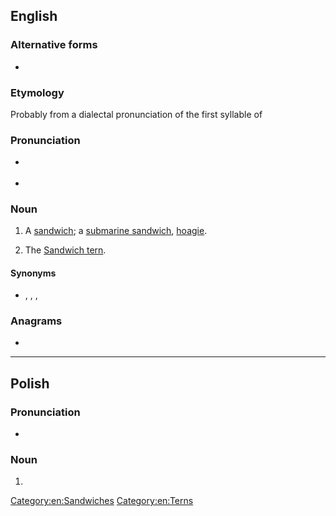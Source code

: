==English==

===Alternative forms===
* {{alter|en|sarny|sarney}}

===Etymology===
Probably from a dialectal pronunciation of the first syllable of {{m|en|sandwich}}

===Pronunciation===
* {{a|British}} {{IPA|/ˈsɑːni/|lang=en}}
* {{rhymes|ɑː(r)ni|lang=en}}

===Noun===
{{en-noun}}

# {{lb|en|British|informal}} A [[sandwich]]; a [[submarine sandwich]], [[hoagie]].
# {{lb|en|UK|birdwatching}} The [[Sandwich tern]].

====Synonyms====
* {{sense|sandwich}} {{l|en|sanger}} {{qualifier|AU|informal}}, {{l|en|sango}} {{qualifier|AU|informal}}, {{l|en|sarmie}} {{qualifier|RSA|informal}}, {{l|en|sambo}} {{qualifier|Ireland|informal}}

===Anagrams===
* {{anagrams|en|a=aeinrs|Neiras|Nerias|Raines|Resian|arisen|arsine|erasin}}

[[Category:en:Sandwiches]]
[[Category:en:Terns]]

----

==Polish==

===Pronunciation===
* {{pl-IPA}}

===Noun===
{{head|pl|noun form|g=f}}

# {{inflection of|lang=pl|sarna||dat|s|;|loc|s}}